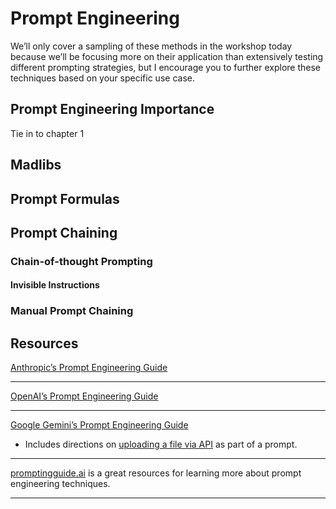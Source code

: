 # Prompt Engineering

We'll only cover a sampling of these methods in the workshop today because we'll be focusing more on their application than extensively testing different prompting strategies, but I encourage you to further explore these techniques based on your specific use case.

## Prompt Engineering Importance

Tie in to chapter 1

## Madlibs

## Prompt Formulas

## Prompt Chaining

### Chain-of-thought Prompting

#### Invisible Instructions

### Manual Prompt Chaining

## Resources

[Anthropic's Prompt Engineering Guide](https://docs.claude.com/en/docs/build-with-claude/prompt-engineering/overview){target="_blank"}

---

[OpenAI's Prompt Engineering Guide](https://platform.openai.com/docs/guides/prompt-engineering){target="_blank"}

---

[Google Gemini's Prompt Engineering Guide](https://ai.google.dev/gemini-api/docs/prompting-strategies){target="_blank"}

- Includes directions on [uploading a file via API](https://ai.google.dev/gemini-api/docs/files#prompt-guide){target="_blank"} as part of a prompt.

---

[promptingguide.ai](https://www.promptingguide.ai/){target="_blank"} is a great resources for learning more about prompt engineering techniques.

---

<!-- [Prompt Engineering for Generative AI: Future-Proof Inputs for Reliable AI Outputs](https://www.oreilly.com/library/view/prompt-engineering-for/9781098153427/){target="_blank"} by James Phoenix and Mike Taylor is a standard resource. Many good practice examples.  -->
